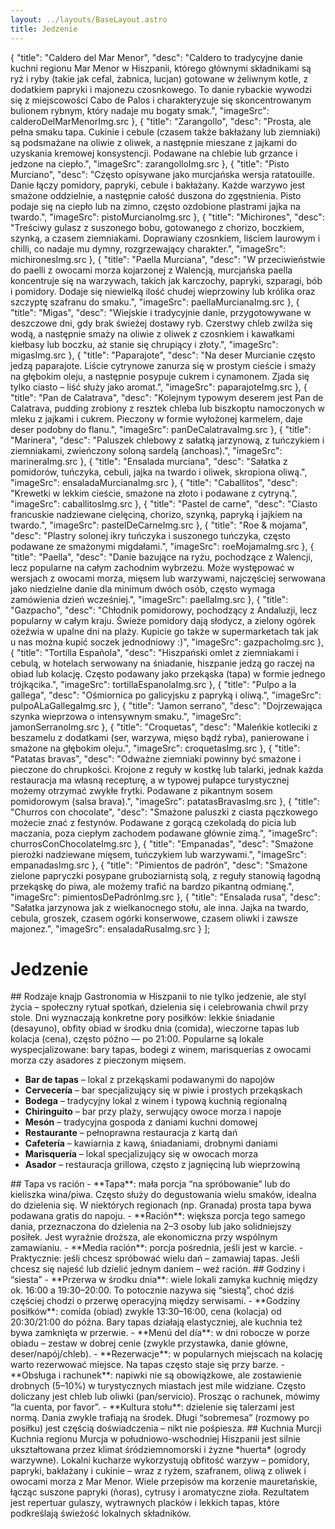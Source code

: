```yaml
---
layout: ../layouts/BaseLayout.astro
title: Jedzenie
---
```




  {
    "title": "Caldero del Mar Menor",
    "desc": "Caldero to tradycyjne danie kuchni regionu Mar Menor w Hiszpanii, którego głównymi składnikami są ryż i ryby (takie jak cefal, żabnica, lucjan) gotowane w żeliwnym kotle, z dodatkiem papryki i majonezu czosnkowego. To danie rybackie wywodzi się z miejscowości Cabo de Palos i charakteryzuje się skoncentrowanym bulionem rybnym, który nadaje mu bogaty smak.",
    "imageSrc": calderoDelMarMenorImg.src
  },
  {
    "title": "Zarangollo",
    "desc": "Prosta, ale pełna smaku tapa. Cukinie i cebule (czasem także bakłażany lub ziemniaki) są podsmażane na oliwie z oliwek, a następnie mieszane z jajkami do uzyskania kremowej konsystencji. Podawane na chlebie lub grzance i jedzone na ciepło.",
    "imageSrc": zarangolloImg.src
  },
  {
    "title": "Pisto Murciano",
    "desc": "Często opisywane jako murcjańska wersja ratatouille. Danie łączy pomidory, papryki, cebule i bakłażany. Każde warzywo jest smażone oddzielnie, a następnie całość duszona do zgęstnienia. Pisto podaje się na ciepło lub na zimno, często ozdobione plastrami jajka na twardo.",
    "imageSrc": pistoMurcianoImg.src
  },
  {
    "title": "Michirones",
    "desc": "Treściwy gulasz z suszonego bobu, gotowanego z chorizo, boczkiem, szynką, a czasem ziemniakami. Doprawiany czosnkiem, liściem laurowym i chilli, co nadaje mu dymny, rozgrzewający charakter.",
    "imageSrc": michironesImg.src
  },
  {
    "title": "Paella Murciana",
    "desc": "W przeciwieństwie do paelli z owocami morza kojarzonej z Walencją, murcjańska paella koncentruje się na warzywach, takich jak karczochy, papryki, szparagi, bób i pomidory. Dodaje się niewielką ilość chudej wieprzowiny lub królika oraz szczyptę szafranu do smaku.",
    "imageSrc": paellaMurcianaImg.src
  },
  {
    "title": "Migas",
    "desc": "Wiejskie i tradycyjnie danie, przygotowywane w deszczowe dni, gdy brak świeżej dostawy ryb. Czerstwy chleb zwilża się wodą, a następnie smaży na oliwie z oliwek z czosnkiem i kawałkami kiełbasy lub boczku, aż stanie się chrupiący i złoty.",
    "imageSrc": migasImg.src
  },
  {
    "title": "Paparajote",
    "desc": "Na deser Murcianie często jedzą paparajote. Liście cytrynowe zanurza się w prostym cieście i smaży na głębokim oleju, a następnie posypuje cukrem i cynamonem. Zjada się tylko ciasto – liść służy jako aromat.",
    "imageSrc": paparajoteImg.src
  },
  {
    "title": "Pan de Calatrava",
    "desc": "Kolejnym typowym deserem jest Pan de Calatrava, pudding zrobiony z resztek chleba lub biszkoptu namoczonych w mleku z jajkami i cukrem. Pieczony w formie wyłożonej karmelem, daje deser podobny do flanu.",
    "imageSrc": panDeCalatravaImg.src
  },
  {
    "title": "Marinera",
    "desc": "Paluszek chlebowy z sałatką jarzynową, z tuńczykiem i ziemniakami, zwieńczony soloną sardelą (anchoas).",
    "imageSrc": marineraImg.src
  },
  {
    "title": "Ensalada murciana",
    "desc": "Sałatka z pomidorów, tuńczyka, cebuli, jajka na twardo i oliwek, skropiona oliwą.",
    "imageSrc": ensaladaMurcianaImg.src
  },
  {
    "title": "Caballitos",
    "desc": "Krewetki w lekkim cieście, smażone na złoto i podawane z cytryną.",
    "imageSrc": caballitosImg.src
  },
  {
    "title": "Pastel de carne",
    "desc": "Ciasto francuskie nadziewane cielęciną, chorizo, szynką, papryką i jajkiem na twardo.",
    "imageSrc": pastelDeCarneImg.src
  },
  {
    "title": "Roe & mojama",
    "desc": "Plastry solonej ikry tuńczyka i suszonego tuńczyka, często podawane ze smażonymi migdałami.",
    "imageSrc": roeMojamaImg.src
  },
  {
    "title": "Paella",
    "desc": "Danie bazujące na ryżu, pochodzące z Walencji, lecz popularne na całym zachodnim wybrzeżu. Może występować w wersjach z owocami morza, mięsem lub warzywami, najczęściej serwowana jako niedzielne danie dla minimum dwóch osób, często wymaga zamówienia dzień wcześniej.",
    "imageSrc": paellaImg.src
  },
  {
    "title": "Gazpacho",
    "desc": "Chłodnik pomidorowy, pochodzący z Andaluzji, lecz popularny w całym kraju. Świeże pomidory dają słodycz, a zielony ogórek ożeźwia w upalne dni na plaży. Kupicie go także w supermarketach tak jak u nas można kupić soczek jednodniowy :)",
    "imageSrc": gazpachoImg.src
  },
  {
    "title": "Tortilla Española",
    "desc": "Hiszpański omlet z ziemniakami i cebulą, w hotelach serwowany na śniadanie, hiszpanie jedzą go raczej na obiad lub kolację. Często podawany jako przekąska (tapa) w formie jednego trójkącika.",
    "imageSrc": tortillaEspanolaImg.src
  },
  {
    "title": "Pulpo a la gallega",
    "desc": "Ośmiornica po galicyjsku z papryką i oliwą.",
    "imageSrc": pulpoALaGallegaImg.src
  },
  {
    "title": "Jamon serrano",
    "desc": "Dojrzewająca szynka wieprzowa o intensywnym smaku.",
    "imageSrc": jamonSerranoImg.src
  },
  {
    "title": "Croquetas",
    "desc": "Maleńkie kotleciki z beszamelu z dodatkami (ser, warzywa, mięso bądź ryba), panierowane i smażone na głębokim oleju.",
    "imageSrc": croquetasImg.src
  },
  {
    "title": "Patatas bravas",
    "desc": "Odważne ziemniaki powinny być smażone i pieczone do chrupkości. Krojone z reguły w kostkę lub talarki, jednak każda restauracja ma własną recepturę, a w typowej pułapce turystycznej możemy otrzymać zwykłe frytki. Podawane z pikantnym sosem pomidorowym (salsa brava).",
    "imageSrc": patatasBravasImg.src
  },
  {
    "title": "Churros con chocolate",
    "desc": "Smażone paluszki z ciasta pączkowego możecie znać z festynów. Podawane z gorącą czekoladą do picia lub maczania, poza ciepłym zachodem podawane głównie zimą.",
    "imageSrc": churrosConChocolateImg.src
  },
  {
    "title": "Empanadas",
    "desc": "Smażone pierożki nadziewane mięsem, tuńczykiem lub warzywami.",
    "imageSrc": empanadasImg.src
  },
  {
    "title": "Pimientos de padrón",
    "desc": "Smażone zielone papryczki posypane gruboziarnistą solą, z reguły stanowią łagodną przekąskę do piwa, ale możemy trafić na bardzo pikantną odmianę.",
    "imageSrc": pimientosDePadrónImg.src
  },
  {
    "title": "Ensalada rusa",
    "desc": "Sałatka jarzynowa jak z wielkanocnego stołu, ale inna. Jajka na twardo, cebula, groszek, czasem ogórki konserwowe, czasem oliwki i zawsze majonez.",
    "imageSrc": ensaladaRusaImg.src
  }
];


# Jedzenie

<SectionsMenu client:load />

<DishesSearch dishes={dishes} client:load />

<Part>
## Rodzaje knajp
Gastronomia w Hiszpanii to nie tylko jedzenie, ale styl życia – społeczny rytuał spotkań, dzielenia się i celebrowania chwil przy stole. Dni wyznaczają konkretne pory posiłków: lekkie śniadanie (desayuno), obfity obiad w środku dnia (comida), wieczorne tapas lub kolacja (cena), często późno — po 21:00. Popularne są lokale wyspecjalizowane: bary tapas, bodegi z winem, marisquerías z owocami morza czy asadores z pieczonym mięsem.

- **Bar de tapas** – lokal z przekąskami podawanymi do napojów
- **Cervecería** – bar specjalizujący się w piwie i prostych przekąskach
- **Bodega** – tradycyjny lokal z winem i typową kuchnią regionalną
- **Chiringuito** – bar przy plaży, serwujący owoce morza i napoje
- **Mesón** – tradycyjna gospoda z daniami kuchni domowej
- **Restaurante** – pełnoprawna restauracja z kartą dań
- **Cafetería** – kawiarnia z kawą, śniadaniami, drobnymi daniami
- **Marisquería** – lokal specjalizujący się w owocach morza
- **Asador** – restauracja grillowa, często z jagnięciną lub wieprzowiną
</Part>

<Part>
## Tapa vs ración
- **Tapa**: mała porcja “na spróbowanie” lub do kieliszka wina/piwa. Często służy do degustowania wielu smaków, idealna do dzielenia się. W niektórych regionach (np. Granada) prosta tapa bywa podawana gratis do napoju.
- **Ración**: większa porcja tego samego dania, przeznaczona do dzielenia na 2–3 osoby lub jako solidniejszy posiłek. Jest wyraźnie droższa, ale ekonomiczna przy wspólnym zamawianiu.
- **Media ración**: porcja pośrednia, jeśli jest w karcie.
- Praktycznie: jeśli chcesz spróbować wielu dań – zamawiaj tapas. Jeśli chcesz się najeść lub dzielić jednym daniem – weź ración.
</Part>

<Part>
## Godziny i “siesta”
- **Przerwa w środku dnia**: wiele lokali zamyka kuchnię między ok. 16:00 a 19:30–20:00. To potocznie nazywa się “siestą”, choć dziś częściej chodzi o przerwę operacyjną między serwisami.
- **Godziny posiłków**: comida (obiad) zwykle 13:30–16:00, cena (kolacja) od 20:30/21:00 do późna. Bary tapas działają elastyczniej, ale kuchnia też bywa zamknięta w przerwie.
- **Menú del día**: w dni robocze w porze obiadu – zestaw w dobrej cenie (zwykle przystawka, danie główne, deser/napój/chleb).
- **Rezerwacje**: w popularnych miejscach na kolację warto rezerwować miejsce. Na tapas często staje się przy barze.
- **Obsługa i rachunek**: napiwki nie są obowiązkowe, ale zostawienie drobnych (5–10%) w turystycznych miastach jest mile widziane. Często doliczany jest chleb lub oliwki (pan/servicio). Prosząc o rachunek, mówimy “la cuenta, por favor”.
- **Kultura stołu**: dzielenie się talerzami jest normą. Dania zwykle trafiają na środek. Długi “sobremesa” (rozmowy po posiłku) jest częścią doświadczenia – nikt nie pośpiesza.
</Part>

<Part>
## Kuchnia Murcji
Kuchnia regionu Murcja w południowo-wschodniej Hiszpanii jest silnie ukształtowana przez klimat śródziemnomorski i żyzne *huerta* (ogrody warzywne). Lokalni kucharze wykorzystują obfitość warzyw – pomidory, papryki, bakłażany i cukinie – wraz z ryżem, szafranem, oliwą z oliwek i owocami morza z Mar Menor. Wiele przepisów ma korzenie mauretańskie, łącząc suszone papryki (ñoras), cytrusy i aromatyczne zioła. Rezultatem jest repertuar gulaszy, wytrawnych placków i lekkich tapas, które podkreślają świeżość lokalnych składników.
</Part>